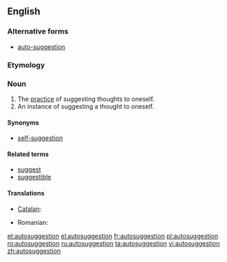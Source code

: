 ==English==
{{wikipedia}}

===Alternative forms===
* [[auto-suggestion]]

===Etymology===
{{prefix|auto|suggestion}}

===Noun===
{{en-noun}}

# The [[practice]] of suggesting thoughts to oneself.
# An instance of suggesting a thought to oneself.

====Synonyms====
* [[self-suggestion]]

====Related terms====
* [[suggest]]
* [[suggestible]]

====Translations====
{{trans-top|suggesting thoughts to oneself}}
* [[Catalan]]: {{t|ca|autosuggestió|f}}
{{trans-mid}}
* Romanian: {{t|ro|autosugestie|f}}
{{trans-bottom}}

[[et:autosuggestion]]
[[el:autosuggestion]]
[[fr:autosuggestion]]
[[pl:autosuggestion]]
[[ro:autosuggestion]]
[[ru:autosuggestion]]
[[ta:autosuggestion]]
[[vi:autosuggestion]]
[[zh:autosuggestion]]